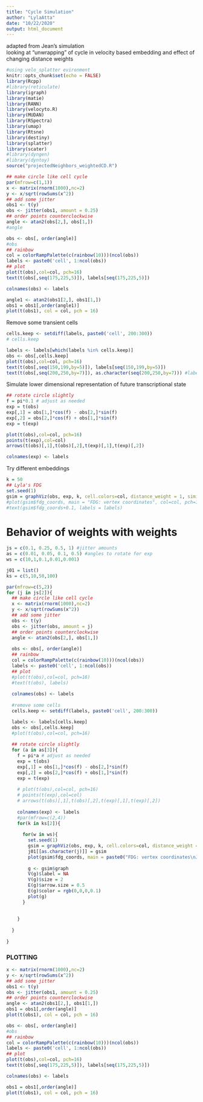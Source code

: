 ```yaml
---
title: "Cycle Simulation"
author: "LylaAtta"
date: "10/22/2020"
output: html_document
---
```


adapted from Jean's simulation  
looking at "unwrapping" of cycle in velocity based embedding and effect of changing distance weights  

```r
#using velo_splatter evironment 
knitr::opts_chunk$set(echo = FALSE)
library(Rcpp)
#library(reticulate)
library(igraph)
library(matie)
library(RANN)
library(velocyto.R)
library(MUDAN)
library(RSpectra)
library(umap)
library(Rtsne)
library(destiny)
library(splatter)
library(scater)
#library(dyngen)
#library(dyntoy)
source("projectedNeighbors_weightedCD.R")
```


```r
## make circle like cell cycle
par(mfrow=c(1,1))
x <- matrix(rnorm(1000),nc=2)
y <- x/sqrt(rowSums(x^2))
## add some jitter
obs1 <- t(y)
obs <- jitter(obs1, amount = 0.25)
## order points counterclockwise
angle <- atan2(obs[2,], obs[1,])
#angle

obs <- obs[, order(angle)]
#obs
## rainbow
col = colorRampPalette(c(rainbow(10)))(ncol(obs))
labels <- paste0('cell', 1:ncol(obs))
## plot
plot(t(obs),col=col, pch=16)
text(t(obs[,seq(175,225,5)]), labels[seq(175,225,5)])

colnames(obs) <- labels
```

```r
angle1 <- atan2(obs1[2,], obs1[1,])
obs1 = obs1[,order(angle1)]
plot(t(obs1), col = col, pch = 16)
```


Remove some transient cells

```r
cells.keep <- setdiff(labels, paste0('cell', 200:300))
# cells.keep

labels <- labels[which(labels %in% cells.keep)]
obs <- obs[,cells.keep]
plot(t(obs),col=col, pch=16)
text(t(obs[,seq(150,199,by=5)]), labels[seq(150,199,by=5)])
text(t(obs[,seq(200,250,by=7)]), as.character(seq(200,250,by=7))) #labels[seq(200,250,by=7)]

```

Simulate lower dimensional representation of future transcriptional state

```r
## rotate circle slightly
f = pi*0.1 # adjust as needed
exp = t(obs)
exp[,1] = obs[1,]*cos(f) - obs[2,]*sin(f)
exp[,2] = obs[2,]*cos(f) + obs[1,]*sin(f)
exp = t(exp)

plot(t(obs),col=col, pch=16)
points(t(exp),col=col)
arrows(t(obs)[,1],t(obs)[,2],t(exp)[,1],t(exp)[,2])

colnames(exp) <- labels
```

Try different embeddings

```r
k = 50
## Lyla's FDG
set.seed(1)
gsim = graphViz(obs, exp, k, cell.colors=col, distance_weight = 1, similarity_threshold = -1, weighted=TRUE, plot = TRUE, return_graph = TRUE)
#plot(gsim$fdg_coords, main = "FDG: vertex coordinates", col=col, pch=16)
#text(gsim$fdg_coords+0.1, labels = labels)

```


# Behavior of weights with weights 
```r
js = c(0.1, 0.25, 0.5, 1) #jitter amounts 
as = c(0.01, 0.05, 0.1, 0.5) #angles to rotate for exp
ws = c(10,1,0.1,0.01,0.001)

j01 = list()
ks = c(5,10,50,100)

par(mfrow=c(5,2))
for (j in js[2]){
  ## make circle like cell cycle
  x <- matrix(rnorm(1000),nc=2)
  y <- x/sqrt(rowSums(x^2))
  ## add some jitter
  obs <- t(y)
  obs <- jitter(obs, amount = j)
  ## order points counterclockwise
  angle <- atan2(obs[2,], obs[1,])
  
  obs <- obs[, order(angle)]
  ## rainbow
  col = colorRampPalette(c(rainbow(10)))(ncol(obs))
  labels <- paste0('cell', 1:ncol(obs))
  ## plot
  #plot(t(obs),col=col, pch=16)
  #text(t(obs), labels)
  
  colnames(obs) <- labels
  
  #remove some cells 
  cells.keep <- setdiff(labels, paste0('cell', 200:300))

  labels <- labels[cells.keep]
  obs <- obs[,cells.keep]
  #plot(t(obs),col=col, pch=16)
  
  ## rotate circle slightly
  for (a in as[3]){
    f = pi*a # adjust as needed
    exp = t(obs)
    exp[,1] = obs[1,]*cos(f) - obs[2,]*sin(f)
    exp[,2] = obs[2,]*cos(f) + obs[1,]*sin(f)
    exp = t(exp)
    
    # plot(t(obs),col=col, pch=16)
    # points(t(exp),col=col)
    # arrows(t(obs)[,1],t(obs)[,2],t(exp)[,1],t(exp)[,2])
    
    colnames(exp) <- labels
    #par(mfrow=c(2,4))
    for(k in ks[2]){
      
      for(w in ws){
        set.seed(1)
        gsim = graphViz(obs, exp, k, cell.colors=col, distance_weight = w, similarity_threshold = -1, weighted=TRUE, plot = FALSE, return_graph = TRUE)
        j01[[as.character(j)]] = gsim
        plot(gsim$fdg_coords, main = paste0("FDG: vertex coordinates\nJitter:",j,"Angle:",a,"*pi, K:",k,"Weight:",w), col=col, pch=16)
        
        g <- gsim$graph
        V(g)$label = NA
        V(g)$size = 2
        E(g)$arrow.size = 0.5
        E(g)$color = rgb(0,0,0,0.1)
        plot(g)
      }
      
      
    }
    
  }
  
}


```


### PLOTTING ###
```r
x <- matrix(rnorm(1000),nc=2)
y <- x/sqrt(rowSums(x^2))
## add some jitter
obs1 <- t(y)
obs <- jitter(obs1, amount = 0.25)
## order points counterclockwise
angle <- atan2(obs1[2,], obs1[1,])
obs1 = obs1[,order(angle)]
plot(t(obs1), col = col, pch = 16)

obs <- obs[, order(angle)]
#obs
## rainbow
col = colorRampPalette(c(rainbow(10)))(ncol(obs))
labels <- paste0('cell', 1:ncol(obs))
## plot
plot(t(obs),col=col, pch=16)
text(t(obs[,seq(175,225,5)]), labels[seq(175,225,5)])

colnames(obs) <- labels

obs1 = obs1[,order(angle)]
plot(t(obs1), col = col, pch = 16)
```













